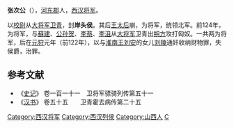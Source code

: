 '''张次公'''（{{bd|？||？||catIdx=Z张}}），[[河東郡_(中國)|河东郡]]人，[[西汉|西汉]][[將軍_(中國古代)|将军]]。

以[[校尉|校尉]]从[[大將軍_(中國)|大将军]][[卫青|卫青]]，封'''岸头侯'''。其后[[孝景王皇后|王太后]]崩，为将军，统领北军。前124年，为将军，与[[蘇建|蘇建]]、[[公孙贺|公孙贺]]、[[李蔡|李蔡]]、[[李沮|李沮]]从[[大将军_(中国)|大将军]]卫青出[[朔方|朔方]]攻打匈奴。一共两为将军，后在[[元狩|元狩]]元年（前122年），以与[[淮南王|淮南王]][[刘安|刘安]]的女儿[[刘陵|刘陵]]通奸收纳财物罪，失侯爵，治罪。

==参考文献==
*《[[史记|史记]]》 卷一百一十一　卫将军骠骑列传第五十一
*《[[汉书|汉书]]》 卷五十五　　卫青霍去病传第二十五

{{汉朝人物小作品}}
{{DEFAULTSORT:Z}}
[[Category:西汉将军|Category:西汉将军]]
[[Category:西汉列侯|Category:西汉列侯]]
[[Category:山西人|Category:山西人]]
[[Category:张姓|C]]
